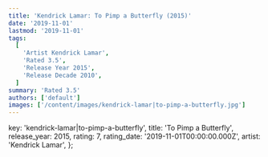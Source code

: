 ```yaml
---
title: 'Kendrick Lamar: To Pimp a Butterfly (2015)'
date: '2019-11-01'
lastmod: '2019-11-01'
tags:
  [
    'Artist Kendrick Lamar',
    'Rated 3.5',
    'Release Year 2015',
    'Release Decade 2010',
  ]
summary: 'Rated 3.5'
authors: ['default']
images: ['/content/images/kendrick-lamar|to-pimp-a-butterfly.jpg']
---
```


  key: 'kendrick-lamar|to-pimp-a-butterfly',
  title: 'To Pimp a Butterfly',
  release_year: 2015,
  rating: 7,
  rating_date: '2019-11-01T00:00:00.000Z',
  artist: 'Kendrick Lamar',
};

<MusicRating data={data} />
